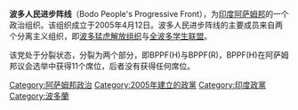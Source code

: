 {{Unreferenced|time=2021-05-06T04:48:04+00:00}}
'''波多人民进步阵线'''（Bodo People's Progressive Front），为[[印度|印度]][[阿萨姆邦|阿萨姆邦]]的一个政治组织。该组织成立于2005年4月12日。波多人民进步阵线的主要成员来自两个分离主义组织，即[[波多猛虎解放组织|波多猛虎解放组织]]与[[全波多学生联盟|全波多学生联盟]]。

该党处于分裂状态，分裂为两个部分，即BPPF(H)与BPPF(R)，BPPF(H)在阿萨姆邦议会选举中获得11个席位，后者没有获得任何席位。

[[Category:阿萨姆邦政治|Category:阿萨姆邦政治]]
[[Category:2005年建立的政黨|Category:2005年建立的政黨]]
[[Category:印度政黨|Category:印度政黨]]
[[Category:波多蘭|Category:波多蘭]]